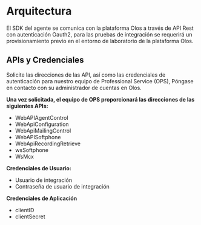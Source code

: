 # Arquitectura

El SDK del agente se comunica con la plataforma Olos a través de API Rest con autenticación Oauth2, para las pruebas de integración
se requerirá un provisionamiento previo en el entorno de laboratorio de la plataforma Olos.

## APIs y Credenciales

Solicite las direcciones de las API, así como las credenciales de autenticación para nuestro equipo de Professional Service (OPS), Póngase en contacto con su administrador de cuentas en Olos.

**Una vez solicitada, el equipo de OPS proporcionará las direcciones de las siguientes APIs:**

- WebAPIAgentControl
- WebApiConfiguration
- WebApiMailingControl
- WebAPISoftphone
- WebApiRecordingRetrieve
- wsSoftphone
- WsMcx

**Credenciales de Usuario:**

- Usuario de integración
- Contraseña de usuario de integración

**Credenciales de Aplicación**

- clientID
- clientSecret
